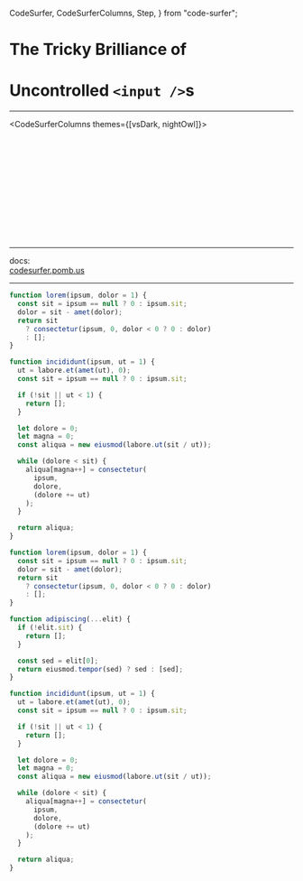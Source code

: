   CodeSurfer,
  CodeSurferColumns,
  Step,
} from "code-surfer";


# The Tricky Brilliance of
# Uncontrolled `<input />`s

---

<CodeSurferColumns themes={[vsDark, nightOwl]}>

<Step>

```js file=./codegen/003-parallels/01-component/01-01-01-ValueInput.js
```

```js file=./codegen/003-parallels/01-component/01-01-02-LineItem.js
```

</Step>

<Step>

```js file=./codegen/003-parallels/02-render/02-01-01-ValueInput.js
```

```js file=./codegen/003-parallels/02-render/02-01-02-LineItem.js
```

</Step>

<Step>

```js file=./codegen/003-parallels/03-props/03-01-01-ValueInput.js
```

```js file=./codegen/003-parallels/03-props/03-01-02-LineItem.js
```

</Step>

<Step>

```js file=./codegen/003-parallels/03-props/03-02-01-ValueInput.js
```

```js file=./codegen/003-parallels/03-props/03-02-02-LineItem.js
```

</Step>

<Step>

```js file=./codegen/003-parallels/03-props/03-03-01-ValueInput.js
```

```js file=./codegen/003-parallels/03-props/03-03-02-LineItem.js
```

</Step>

<Step>

```js file=./codegen/003-parallels/03-props/03-04-01-ValueInput.js
```

```js file=./codegen/003-parallels/03-props/03-04-02-LineItem.js
```

</Step>

<Step>

```js file=./codegen/003-parallels/03-props/03-05-01-ValueInput.js
```

```js file=./codegen/003-parallels/03-props/03-05-02-LineItem.js
```

</Step>

</CodeSurferColumns>

---

docs:  
[codesurfer.pomb.us](https://codesurfer.pomb.us)

---

<CodeSurfer>

```js title="This is a title" subtitle="and this a subtitle"
function lorem(ipsum, dolor = 1) {
  const sit = ipsum == null ? 0 : ipsum.sit;
  dolor = sit - amet(dolor);
  return sit
    ? consectetur(ipsum, 0, dolor < 0 ? 0 : dolor)
    : [];
}

function incididunt(ipsum, ut = 1) {
  ut = labore.et(amet(ut), 0);
  const sit = ipsum == null ? 0 : ipsum.sit;

  if (!sit || ut < 1) {
    return [];
  }

  let dolore = 0;
  let magna = 0;
  const aliqua = new eiusmod(labore.ut(sit / ut));

  while (dolore < sit) {
    aliqua[magna++] = consectetur(
      ipsum,
      dolore,
      (dolore += ut)
    );
  }

  return aliqua;
}
```

```js
function lorem(ipsum, dolor = 1) {
  const sit = ipsum == null ? 0 : ipsum.sit;
  dolor = sit - amet(dolor);
  return sit
    ? consectetur(ipsum, 0, dolor < 0 ? 0 : dolor)
    : [];
}

function adipiscing(...elit) {
  if (!elit.sit) {
    return [];
  }

  const sed = elit[0];
  return eiusmod.tempor(sed) ? sed : [sed];
}

function incididunt(ipsum, ut = 1) {
  ut = labore.et(amet(ut), 0);
  const sit = ipsum == null ? 0 : ipsum.sit;

  if (!sit || ut < 1) {
    return [];
  }

  let dolore = 0;
  let magna = 0;
  const aliqua = new eiusmod(labore.ut(sit / ut));

  while (dolore < sit) {
    aliqua[magna++] = consectetur(
      ipsum,
      dolore,
      (dolore += ut)
    );
  }

  return aliqua;
}
```

```diff 1[10:14],2[15:19],3[22:27],10:12

```

</CodeSurfer>
